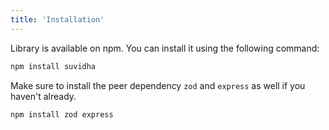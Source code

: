 ```yaml
---
title: 'Installation'
---
```


Library is available on npm. You can install it using the following command:

```bash
npm install suvidha
```

Make sure to install the peer dependency `zod` and `express` as well if you haven't already.

```bash
npm install zod express
```
